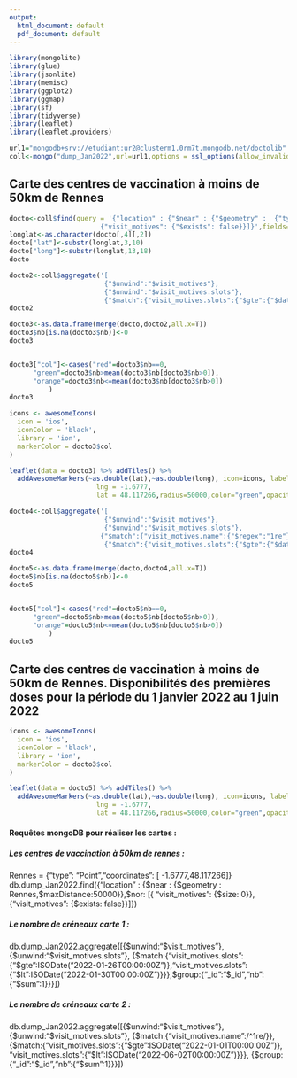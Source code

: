 ```yaml
---
output:
  html_document: default
  pdf_document: default
---
```


```r
library(mongolite)
library(glue)
library(jsonlite)
library(memisc)
library(ggplot2)
library(ggmap)
library(sf)
library(tidyverse)
library(leaflet)
library(leaflet.providers)
```

```r
url1="mongodb+srv://etudiant:ur2@clusterm1.0rm7t.mongodb.net/doctolib"
coll<-mongo("dump_Jan2022",url=url1,options = ssl_options(allow_invalid_hostname=TRUE, weak_cert_validation=TRUE))
```


## Carte des centres de vaccination à moins de 50km de Rennes


```r
docto<-coll$find(query = '{"location" : {"$near" : {"$geometry" :  {"type": "Point","coordinates": [-1.6777,48.117266]},"$maxDistance":50000}},"$nor": [{ "visit_motives": {"$size": 0}},
                       {"visit_motives": {"$exists": false}}]}',fields='{"_id":true,"name":true,"url_doctolib":true,"location":true,"visit_motives":true}')
longlat<-as.character(docto[,4][,2])
docto["lat"]<-substr(longlat,3,10)
docto["long"]<-substr(longlat,13,18)
docto
```

```r
docto2<-coll$aggregate('[
                        {"$unwind":"$visit_motives"},
                        {"$unwind":"$visit_motives.slots"},
                        {"$match":{"visit_motives.slots":{"$gte":{"$date":"2022-01-26T00:00:00Z"}},"visit_motives.slots":{"$lt":{"$date":"2022-01-30T00:00:00Z"}}}},{"$group":{"_id":"$_id","nb":{"$sum":1}}}]')
docto2
```


```r
docto3<-as.data.frame(merge(docto,docto2,all.x=T))
docto3$nb[is.na(docto3$nb)]<-0
docto3


docto3["col"]<-cases("red"=docto3$nb==0, 
      "green"=docto3$nb>mean(docto3$nb[docto3$nb>0]),
      "orange"=docto3$nb<=mean(docto3$nb[docto3$nb>0])
          )
docto3
```




```r
icons <- awesomeIcons(
  icon = 'ios',
  iconColor = 'black',
  library = 'ion',
  markerColor = docto3$col
)

leaflet(data = docto3) %>% addTiles() %>%
  addAwesomeMarkers(~as.double(lat),~as.double(long), icon=icons, label=~paste("Il y  a",nb,"créneaux de libres"))%>%addCircles(
                      lng = -1.6777,
                      lat = 48.117266,radius=50000,color="green",opacity=0.3)
```



```r
docto4<-coll$aggregate('[
                        {"$unwind":"$visit_motives"},
                        {"$unwind":"$visit_motives.slots"},
                       {"$match":{"visit_motives.name":{"$regex":"1re"}}},
                        {"$match":{"visit_motives.slots":{"$gte":{"$date":"2022-01-01T00:00:00Z"}},"visit_motives.slots":{"$lt":{"$date":"2022-06-02T00:00:00Z"}}}},{"$group":{"_id":"$_id","nb":{"$sum":1}}}]')
docto4
```

```r
docto5<-as.data.frame(merge(docto,docto4,all.x=T))
docto5$nb[is.na(docto5$nb)]<-0
docto5


docto5["col"]<-cases("red"=docto5$nb==0, 
      "green"=docto5$nb>mean(docto5$nb[docto5$nb>0]),
      "orange"=docto5$nb<=mean(docto5$nb[docto5$nb>0])
          )
docto5
```

## Carte des centres de vaccination à moins de 50km de Rennes. Disponibilités des premières doses pour la période du 1 janvier 2022 au 1 juin 2022


```r
icons <- awesomeIcons(
  icon = 'ios',
  iconColor = 'black',
  library = 'ion',
  markerColor = docto3$col
)

leaflet(data = docto5) %>% addTiles() %>%
  addAwesomeMarkers(~as.double(lat),~as.double(long), icon=icons, label=~paste("Il y  a",nb,"créneaux de libres"))%>%addCircles(
                      lng = -1.6777,
                      lat = 48.117266,radius=50000,color="green",opacity=0.3)
```


#### Requêtes mongoDB pour réaliser les cartes :

##### Les centres de vaccination à 50km de rennes :

Rennes = {"type": "Point","coordinates": [ -1.6777,48.117266]}
db.dump_Jan2022.find({"location" : {\$near : {\$geometry : Rennes,\$maxDistance:50000}},\$nor: [{ "visit_motives": {\$size: 0}},{"visit_motives": {\$exists: false}}]})

##### Le nombre de créneaux carte 1 :

db.dump_Jan2022.aggregate([{\$unwind:"$visit_motives"},
{\$unwind:"\$visit_motives.slots"},
{\$match:{"visit_motives.slots":{"\$gte":ISODate("2022-01-26T00:00:00Z")},"visit_motives.slots":{"\$lt":ISODate("2022-01-30T00:00:00Z")}}},\$group:{"_id":"\$_id","nb":{"\$sum":1}}}])

##### Le nombre de créneaux carte 2 :

db.dump_Jan2022.aggregate([{\$unwind:"\$visit_motives"},
{\$unwind:"$visit_motives.slots"},
{\$match:{"visit_motives.name":/^1re/}},
{\$match:{"visit_motives.slots":{"\$gte":ISODate("2022-01-01T00:00:00Z")},
"visit_motives.slots":{"\$lt":ISODate("2022-06-02T00:00:00Z")}}},
{\$group:{"_id":"\$_id","nb":{"\$sum":1}}}])






